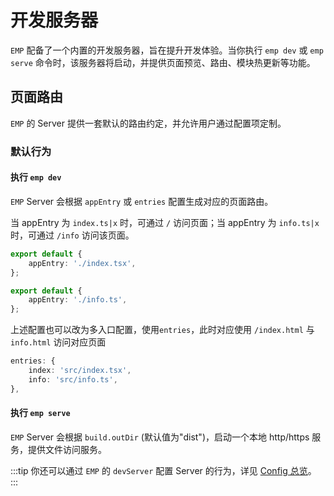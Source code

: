 # 开发服务器

`EMP` 配备了一个内置的开发服务器，旨在提升开发体验。当你执行 `emp dev` 或 `emp serve` 命令时，该服务器将启动，并提供页面预览、路由、模块热更新等功能。

## 页面路由

`EMP` 的 Server 提供一套默认的路由约定，并允许用户通过配置项定制。

### 默认行为

#### 执行 `emp dev`

`EMP` Server 会根据 `appEntry` 或 `entries` 配置生成对应的页面路由。

当 appEntry 为 `index.ts|x` 时，可通过 `/` 访问页面；当 appEntry 为 `info.ts|x` 时，可通过 `/info` 访问该页面。

```ts title="emp-config.js"
export default {
    appEntry: './index.tsx',
};
```

```ts title="emp-config.js"
export default {
    appEntry: './info.ts',
};
```
上述配置也可以改为多入口配置，使用`entries`，此时对应使用 `/index.html` 与 `info.html` 访问对应页面
```ts title="emp-config.js"
entries: {
    index: 'src/index.tsx',
    info: 'src/info.ts',
},
```

#### 执行 `emp serve`

`EMP` Server 会根据 `build.outDir` (默认值为"dist")，启动一个本地 http/https 服务，提供文件访问服务。

:::tip
你还可以通过 `EMP` 的 `devServer` 配置 Server 的行为，详见 [Config 总览](zh/config/base/index)。
:::
